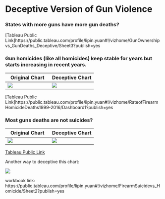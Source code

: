 # Deceptive Version of Gun Violence





### States with more guns have more gun deaths?

[Tableau Public Link]https://public.tableau.com/profile/lipin.yuan#!/vizhome/GunOwnershipvs_GunDeaths_Deceptive/Sheet3?publish=yes




### Gun homicides (like all homicides) keep stable for years but starts increasing in recent years.

Original Chart  | Deceptive Chart
------------- | -------------
![](https://github.com/lpyuan/AddPics/blob/master/rate_of_firearms.png)|![](https://github.com/lpyuan/AddPics/blob/master/Rate_of_deaths.png)

[Tableau Public Link]https://public.tableau.com/profile/lipin.yuan#!/vizhome/RateofFirearmHomicideDeaths1999-2016/Dashboard1?publish=yes


### Most guns deaths are not suicides?

Original Chart | Deceptive Chart
-------------  | -------------
![](https://github.com/lpyuan/AddPics/blob/master/firearm_suicide_homicide.png)|![](https://github.com/lpyuan/AddPics/blob/master/Firearm_suicide.png)

[Tableau Public Link](https://public.tableau.com/profile/lipin.yuan#!/vizhome/FirearmSuicidevs_Homicide_2/Sheet2?publish=yes)


Another way to deceptive this chart:

![](https://github.com/lpyuan/AddPics/blob/master/FirearmSuicide.png)

workbook link:
https://public.tableau.com/profile/lipin.yuan#!/vizhome/FirearmSuicidevs_Homicide/Sheet2?publish=yes

